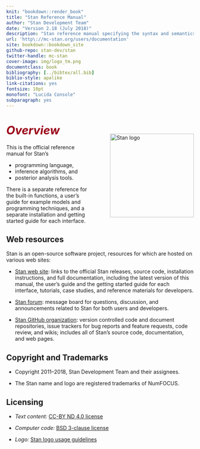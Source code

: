```yaml
---
knit: "bookdown::render_book"
title: "Stan Reference Manual"
author: "Stan Development Team"
date: "Version 2.18 (July 2018)"
description: "Stan reference manual specifying the syntax and semantics of the Stan programming language."
url: 'http\://mc-stan.org/users/documentation'
site: bookdown::bookdown_site
github-repo: stan-dev/stan
twitter-handle: mc-stan
cover-image: img/logo_tm.png
documentclass: book
bibliography: [../bibtex/all.bib]
biblio-style: apalike
link-citations: yes
fontsize: 10pt
monofont: "Lucida Console"
subparagraph: yes
---
```


# <i style="font-size: 110%; padding:1.5em 0 0 0; color:#990017;">Overview</i> {-}

<img style="float:right; margin: -2em 0em 4em 4em" src="img/logo_tm.png" width="225" alt="Stan logo" />

This is the official reference manual for Stan's

* programming language,
* inference algorithms, and
* posterior analysis tools.

There is a separate reference for the built-in functions, a user's
guide for example models and programming techniques, and a separate
installation and getting started guide for each interface.

## Web resources {-}

Stan is an open-source software project, resources for which are
hosted on various web sites:

* [Stan web site](http://mc-stan.org/): links to
the official Stan releases, source code, installation instructions,
and full documentation, including the latest version of this manual,
the user's guide and the getting started guide for each interface,
tutorials, case studies, and reference materials for developers.

* [Stan forum](http://discourse.mc-stan.org): message board
for questions, discussion, and announcements related to Stan for
both users and developers.

* [Stan GitHub organization](https://github.com/stan-dev/stan):
version controlled code and document repositories, issue trackers for
bug reports and feature requests, code review, and wikis; includes
all of Stan's source code, documentation, and web pages.


## Copyright and Trademarks {-}

* Copyright 2011--2018, Stan Development Team and their assignees.

* The Stan name and logo are registered trademarks of NumFOCUS.


## Licensing {-}

* *Text content:*  [CC-BY ND 4.0 license](https://creativecommons.org/licenses/by-nd/4.0/legalcode)

* *Computer code:*  [BSD 3-clause license](https://opensource.org/licenses/BSD-3-Clause)

* *Logo:*  [Stan logo usage guidelines](http://mc-stan.org/about/logo/)
